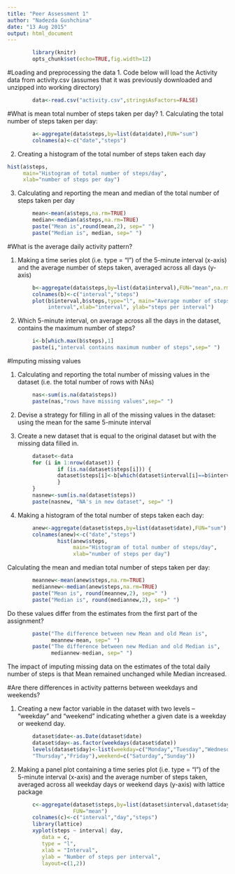 ```yaml
---
title: "Peer Assessment 1"
author: "Nadezda Gushchina"
date: "13 Aug 2015"
output: html_document
---
```


```r
        library(knitr)        
        opts_chunk$set(echo=TRUE,fig.width=12)
```

#Loading and preprocessing the data
1. Code below will load the Activity data from activity.csv (assumes that it was previously downloaded and unzipped into working directory)
```r
        data<-read.csv("activity.csv",stringsAsFactors=FALSE)
```

#What is mean total number of steps taken per day?
1. Calculating the total number of steps taken per day:
```r
        a<-aggregate(data$steps,by=list(data$date),FUN="sum")
        colnames(a)<-c("date","steps")
```
2. Creating a histogram of the total number of steps taken each day
```r
hist(a$steps,
     main="Histogram of total number of steps/day",
     xlab="number of steps per day")
```
3. Calculating and reporting the mean and median of the total number of steps 
taken per day
```r
        mean<-mean(a$steps,na.rm=TRUE)
        median<-median(a$steps,na.rm=TRUE)
        paste("Mean is",round(mean,2), sep=" ")
        paste("Median is", median, sep=" ")
```
#What is the average daily activity pattern?

1. Making a time series plot (i.e. type = "l") of the 5-minute interval (x-axis) 
and the average number of steps taken, averaged across all days (y-axis)
```r
        b<-aggregate(data$steps,by=list(data$interval),FUN="mean",na.rm=TRUE)
        colnames(b)<-c("interval","steps")
        plot(b$interval,b$steps,type="l", main="Average number of steps per 
             interval",xlab="interval", ylab="steps per interval")
```
2. Which 5-minute interval, on average across all the days in the dataset, 
contains the maximum number of steps?
```r
        i<-b[which.max(b$steps),1]
        paste(i,"interval contains maximum number of steps",sep=" ")
```

#Imputing missing values

1. Calculating and reporting the total number of missing values in the dataset 
(i.e. the total number of rows with NAs)
```r
        nas<-sum(is.na(data$steps))
        paste(nas,"rows have missing values",sep=" ")
```

2. Devise a strategy for filling in all of the missing values in the dataset:
using the mean for the same 5-minute interval

3. Create a new dataset that is equal to the original dataset but with the 
missing data filled in.
```r
        dataset<-data
        for (i in 1:nrow(dataset)) {
                if (is.na(dataset$steps[i])) {
                dataset$steps[i]<-b[which(dataset$interval[i]==b$interval),2]
                }
        }
        nasnew<-sum(is.na(dataset$steps))
        paste(nasnew, "NA's in new dataset", sep=" ")
```


4. Making a histogram of the total number of steps taken each day:
```r
        anew<-aggregate(dataset$steps,by=list(dataset$date),FUN="sum")
        colnames(anew)<-c("date","steps")
                hist(anew$steps,
                     main="Histogram of total number of steps/day",
                     xlab="number of steps per day")
```
Calculating the mean and median total number of steps taken per day: 
```r
        meannew<-mean(anew$steps,na.rm=TRUE)
        mediannew<-median(anew$steps,na.rm=TRUE)
        paste("Mean is", round(meannew,2), sep=" ")
        paste("Median is", round(mediannew,2), sep=" ")
```
Do these values differ from the estimates from the first part of the assignment? 
```r
        paste("The difference between new Mean and old Mean is", 
              meannew-mean, sep=" ")
        paste("The difference between new Median and old Median is", 
              mediannew-median, sep=" ")
```
The impact of imputing missing data on the estimates of the total daily number of 
steps is that Mean remained unchanged while Median increased. 

#Are there differences in activity patterns between weekdays and weekends?

1. Creating a new factor variable in the dataset with two levels – “weekday” and 
“weekend” indicating whether a given date is a weekday or weekend day.
```r
        dataset$date<-as.Date(dataset$date)
        dataset$day<-as.factor(weekdays(dataset$date))
        levels(dataset$day)<-list(weekday=c("Monday","Tuesday","Wednesday",
        "Thursday","Friday"),weekend=c("Saturday","Sunday"))
```

2. Making a panel plot containing a time series plot (i.e. type = "l") of the 
5-minute interval (x-axis) and the average number of steps taken, averaged 
across all weekday days or weekend days (y-axis) with lattice package

```r
        c<-aggregate(dataset$steps,by=list(dataset$interval,dataset$day),
                     FUN="mean")
        colnames(c)<-c("interval","day","steps")
        library(lattice)
        xyplot(steps ~ interval| day, 
           data = c,
           type = "l",
           xlab = "Interval",
           ylab = "Number of steps per interval",
           layout=c(1,2))
```